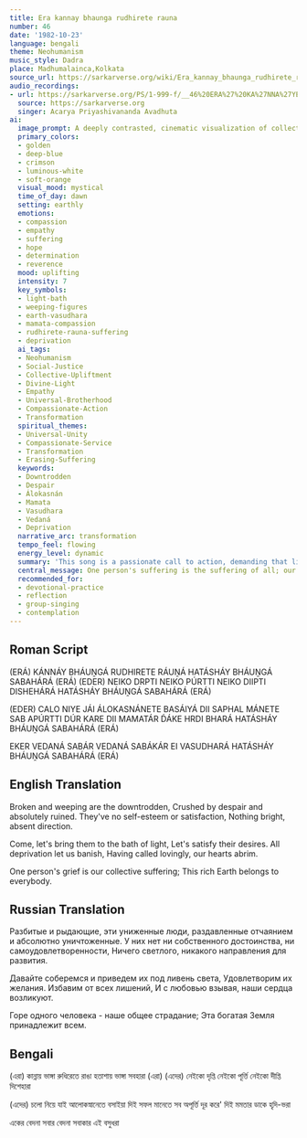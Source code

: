 ```yaml
---
title: Era kannay bhaunga rudhirete rauna
number: 46
date: '1982-10-23'
language: bengali
theme: Neohumanism
music_style: Dadra
place: Madhumalainca,Kolkata
source_url: https://sarkarverse.org/wiki/Era_kannay_bhaunga_rudhirete_rauna
audio_recordings:
- url: https://sarkarverse.org/PS/1-999-f/__46%20ERA%27%20KA%27NNA%27YE%20BHAUNGA%27%20RUDHIRETE.mp3
  source: https://sarkarverse.org
  singer: Acarya Priyashivananda Avadhuta
ai:
  image_prompt: A deeply contrasted, cinematic visualization of collective upliftment, set at dawn on a fertile earth. Broken figures shrouded in deep indigo shadows are guided by luminous, compassionate figures towards a cascade of brilliant golden-white light, symbolizing the 'Álokasnán' or bath of light. The composition should emphasize the powerful transition from despair (represented by hints of crimson and broken lines) to radiant hope and unified purpose, with hearts glowing softly pink/orange with Mamata (compassion).
  primary_colors:
  - golden
  - deep-blue
  - crimson
  - luminous-white
  - soft-orange
  visual_mood: mystical
  time_of_day: dawn
  setting: earthly
  emotions:
  - compassion
  - empathy
  - suffering
  - hope
  - determination
  - reverence
  mood: uplifting
  intensity: 7
  key_symbols:
  - light-bath
  - weeping-figures
  - earth-vasudhara
  - mamata-compassion
  - rudhirete-rauna-suffering
  - deprivation
  ai_tags:
  - Neohumanism
  - Social-Justice
  - Collective-Upliftment
  - Divine-Light
  - Empathy
  - Universal-Brotherhood
  - Compassionate-Action
  - Transformation
  spiritual_themes:
  - Universal-Unity
  - Compassionate-Service
  - Transformation
  - Erasing-Suffering
  keywords:
  - Downtrodden
  - Despair
  - Álokasnán
  - Mamata
  - Vasudhara
  - Vedaná
  - Deprivation
  narrative_arc: transformation
  tempo_feel: flowing
  energy_level: dynamic
  summary: 'This song is a passionate call to action, demanding that listeners reject indifference and actively uplift the downtrodden who are crushed by despair and lack direction. It proposes a spiritual and social solution: guiding the suffering souls to a ''bath of light'' (Álokasnán), satisfying their needs, and filling hearts with boundless love and compassion (Mamata). The song emphasizes the essential truth that all humanity is interconnected.'
  central_message: One person's suffering is the suffering of all; our collective duty is to love and serve the deprived, ensuring this rich Earth belongs equally to everyone.
  recommended_for:
  - devotional-practice
  - reflection
  - group-singing
  - contemplation
---
```


## Roman Script

(ERÁ) KÁNNÁY BHÁUṊGÁ RUDHIRETE RÁUṊÁ
HATÁSHÁY BHÁUṊGÁ SABAHÁRÁ (ERÁ)
(EDER) NEIKO DRPTI NEIKO PÚRTTI
NEIKO DIIPTI DISHEHÁRÁ
HATÁSHÁY BHÁUṊGÁ SABAHÁRÁ (ERÁ)

(EDER) CALO NIYE JÁI ÁLOKASNÁNETE
BASÁIYÁ DII SAPHAL MÁNETE
SAB APÚRTTI DÚR KARE DII
MAMATÁR D́ÁKE HRDI BHARÁ
HATÁSHÁY BHÁUṊGÁ SABAHÁRÁ (ERÁ)

EKER VEDANÁ SABÁR VEDANÁ
SABÁKÁR EI VASUDHARÁ
HATÁSHÁY BHÁUṊGÁ SABAHÁRÁ (ERÁ)

## English Translation

Broken and weeping are the downtrodden,
Crushed by despair and absolutely ruined.
They've no self-esteem or satisfaction,
Nothing bright, absent direction.

Come, let's bring them to the bath of light,
Let's satisfy their desires.
All deprivation let us banish,
Having called lovingly, our hearts abrim.

One person's grief is our collective suffering;
This rich Earth belongs to everybody.

## Russian Translation

Разбитые и рыдающие, эти униженные люди,
раздавленные отчаянием и абсолютно уничтоженные.
У них нет ни собственного достоинства,
ни самоудовлетворенности,
Ничего светлого, никакого направления для развития.

Давайте соберемся и приведем их под ливень света,
Удовлетворим их желания.
Избавим от всех лишений,
И с любовью взывая, наши сердца возликуют.

Горе одного человека - наше общее страдание;
Эта богатая Земля принадлежит всем.

## Bengali

(এরা) কান্নায় ভাঙ্গা রুধিরেতে রাঙা 
হতাশায় ভাঙ্গা সবহারা (এরা)
(এদের) নেইকো দৃপ্তি নেইকো পূর্ত্তি
নেইকো দীপ্তি দিশেহারা

(এদের) চলো নিয়ে যাই আলোকস্নানেতে 
বসাইয়া দিই সফল মানেতে
সব অপূর্ত্তি দূর করে' দিই 
মমতার ডাকে হৃদি-ভরা

একের বেদনা সবার বেদনা 
সবাকার এই বসুধরা
